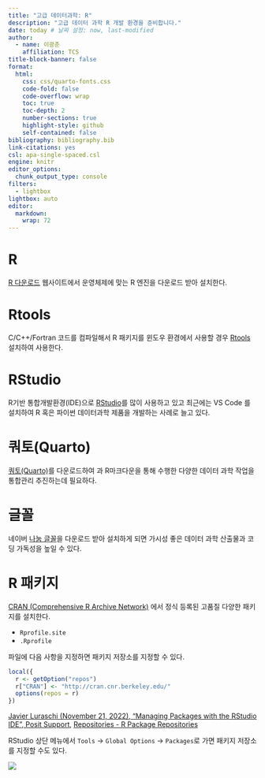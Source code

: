 ```yaml
---
title: "고급 데이터과학: R"
description: "고급 데이터 과학 R 개발 환경을 준비합니다."
date: today # 날짜 설정: now, last-modified
author:
  - name: 이광춘
    affiliation: TCS
title-block-banner: false
format:
  html:
    css: css/quarto-fonts.css
    code-fold: false
    code-overflow: wrap    
    toc: true
    toc-depth: 2
    number-sections: true
    highlight-style: github    
    self-contained: false
bibliography: bibliography.bib
link-citations: yes
csl: apa-single-spaced.csl
engine: knitr
editor_options: 
  chunk_output_type: console
filters:
  - lightbox
lightbox: auto  
editor: 
  markdown: 
    wrap: 72
---
```



# R

[R 다운로드](https://cran.rstudio.com/) 웹사이트에서 운영체제에 맞는 R 엔진을 다운로드 받아 설치한다.

# Rtools 

C/C++/Fortran 코드를 컴파일해서 R 패키지를 윈도우 환경에서 사용할 경우 [Rtools](https://cran.r-project.org/bin/windows/Rtools/) 설치하여 사용한다.

# RStudio

R기반 통합개발환경(IDE)으로 [RStudio](https://posit.co/downloads/)를 많이 사용하고 있고 최근에는 VS Code 를 설치하여 R 혹은 파이썬 데이터과학 제품을 개발하는 사례로 늘고 있다.

# 쿼토(Quarto)

[쿼토(Quarto)](https://quarto.org/docs/download/)를 다운로드하여 과 R마크다운을 통해 수행한 다양한 데이터 과학 작업을 통합관리 추진하는데 필요하다.

# 글꼴

네이버 [나눔 글꼴](https://hangeul.naver.com/font)을 다운로드 받아 설치하게 되면 가시성 좋은 데이터 과학 산출물과 코딩 가독성을 높일 수 있다.

# R 패키지

[CRAN (Comprehensive R Archive Network)](https://cran.r-project.org) 에서 정식 등록된 고품질 다양한 패키지를 설치한다.

- `Rprofile.site`
- `.Rprofile`

파일에 다음 사항을 지정하면 패키지 저장소를 지정할 수 있다.

```r
local({
  r <- getOption("repos")
  r["CRAN"] <- "http://cran.cnr.berkeley.edu/"
  options(repos = r)
})
```

[[Javier Luraschi (November 21, 2022), "Managing Packages with the RStudio IDE", Posit Support](https://support.posit.co/hc/en-us/articles/360004067074),
[Repositories - R Package Repositories](https://solutions.posit.co/envs-pkgs/environments/repositories/)
]{.aside}

RStudio 상단 메뉴에서 `Tools` &rarr; `Global Options` &rarr; `Packages`로 가면 패키지 저장소를 지정할 수도 있다.

![](fig/rstudio-package-repo.png)









